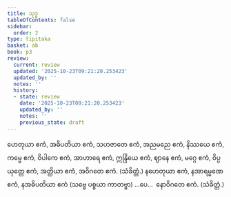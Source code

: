 ```yaml
---
title: သုဒ္ဓ
tableOfContents: false
sidebar:
  order: 2
type: tipitaka
basket: ab
book: p3
review:
  current: review
  updated: '2025-10-23T09:21:20.253423'
  updated_by: ''
  notes: ''
  history:
  - state: review
    date: '2025-10-23T09:21:20.253423'
    updated_by: ''
    notes: ''
    previous_state: draft
---
```



<ReviewStatus review={frontmatter.review} showDetails={true} />

<HypothesisAnnotation frontmatter={frontmatter} />

<DynamicBreadcrumb />

<Division number="542" book="p3" e="ch" v="39" p="322">

<Paragraph number="1217" book="p3">
ဟေတုယာ ဧကံ, အဓိပတိယာ ဧကံ, သဟဇာတေ ဧကံ, အညမညေ ဧကံ, နိဿယေ ဧကံ, ကမ္မေ ဧကံ, ဝိပါကေ ဧကံ, အာဟာရေ ဧကံ, ဣန္ဒြိယေ ဧကံ, ဈာနေ ဧကံ, မဂ္ဂေ ဧကံ, ဝိပ္ပယုတ္တေ ဧကံ, အတ္ထိယာ ဧကံ, အဝိဂတေ ဧကံ. (သံခိတ္တံ.)
</Paragraph>

</Division>
<Division number="543" book="p3" e="ch" v="39" p="322">

<Paragraph number="1218" book="p3">
နဟေတုယာ ဧကံ, နအာရမ္မဏေ ဧကံ, နအဓိပတိယာ ဧကံ (သဗ္ဗေ ပစ္စယာ ကာတဗ္ဗာ) …ပေ…  နောဝိဂတေ ဧကံ. (သံခိတ္တံ.)
</Paragraph>
</Division>